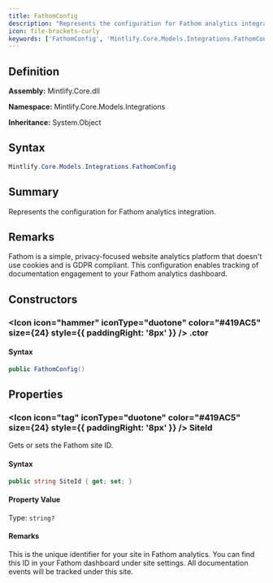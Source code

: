 ```yaml
---
title: FathomConfig
description: "Represents the configuration for Fathom analytics integration."
icon: file-brackets-curly
keywords: ['FathomConfig', 'Mintlify.Core.Models.Integrations.FathomConfig', 'Mintlify.Core.Models.Integrations', 'class', 'System.Object']
---
```


## Definition

**Assembly:** Mintlify.Core.dll

**Namespace:** Mintlify.Core.Models.Integrations

**Inheritance:** System.Object

## Syntax

```csharp
Mintlify.Core.Models.Integrations.FathomConfig
```

## Summary

Represents the configuration for Fathom analytics integration.

## Remarks

Fathom is a simple, privacy-focused website analytics platform that doesn't
            use cookies and is GDPR compliant. This configuration enables tracking of
            documentation engagement to your Fathom analytics dashboard.

## Constructors

### <Icon icon="hammer" iconType="duotone" color="#419AC5" size={24} style={{ paddingRight: '8px' }} />  .ctor

#### Syntax

```csharp
public FathomConfig()
```

## Properties

### <Icon icon="tag" iconType="duotone" color="#419AC5" size={24} style={{ paddingRight: '8px' }} />  SiteId

Gets or sets the Fathom site ID.

#### Syntax

```csharp
public string SiteId { get; set; }
```

#### Property Value

Type: `string?`

#### Remarks

This is the unique identifier for your site in Fathom analytics. You can
            find this ID in your Fathom dashboard under site settings. All documentation
            events will be tracked under this site.


